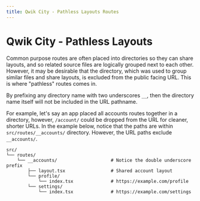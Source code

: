```yaml
---
title: Qwik City - Pathless Layouts Routes
---
```


# Qwik City - Pathless Layouts

Common purpose routes are often placed into directories so they can share layouts, and so related source files are logically grouped next to each other. However, it may be desirable that the directory, which was used to group similar files and share layouts, is excluded from the public facing URL. This is where "pathless" routes comes in.

By prefixing any directory name with two underscores `__`, then the directory name itself will not be included in the URL pathname.

For example, let's say an app placed all accounts routes together in a directory, however, `/account/` could be dropped from the URL for cleaner, shorter URLs. In the example below, notice that the paths are within `src/routes/__accounts/` directory. However, the URL paths exclude `__accounts/`.

```
src/
└── routes/
    └── __accounts/                    # Notice the double underscore prefix
        ├── layout.tsx                 # Shared account layout
        └── profile/
            └── index.tsx              # https://example.com/profile
        └── settings/
            └── index.tsx              # https://example.com/settings
```
